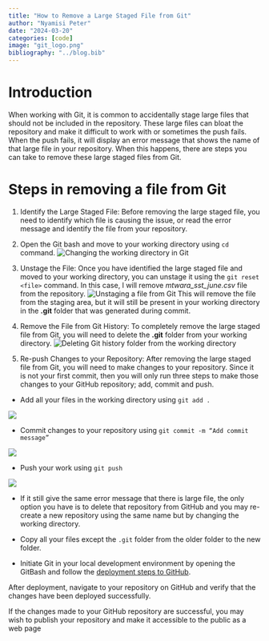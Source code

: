 ```yaml
---
title: "How to Remove a Large Staged File from Git"
author: "Nyamisi Peter"
date: "2024-03-20"
categories: [code]
image: "git_logo.png"
bibliography: "../blog.bib"
---
```


# Introduction

When working with Git, it is common to accidentally stage large files that should not be included in the repository. These large files can bloat the repository and make it difficult to work with or sometimes the push fails. When the push fails, it will display an error message that shows the name of that large file in your repository. When this happens, there are steps you can take to remove these large staged files from Git.

# Steps in removing a file from Git

1. Identify the Large Staged File:
Before removing the large staged file, you need to identify which file is causing the issue, or read the error message and identify the file from your repository. 

1. Open the Git bash and move to your working directory using `cd` command.
![Changing the working directory in Git](git_change_directory.png)

1. Unstage the File:
Once you have identified the large staged file and moved to your working directory, you can unstage it using the `git reset <file>` command. In this case, I will remove *mtwara_sst_june.csv* file from the repository. 
![Unstaging a file from Git](git_reset.png)
This will remove the file from the staging area, but it will still be present in your working directory in the **.git** folder that was generated during commit.

1. Remove the File from Git History:
To completely remove the large staged file from Git, you will need to delete the **.git** folder from your working directory.
![Deleting Git history folder from the working directory](delete_git_folder.png)

1. Re-push Changes to your Repository:
After removing the large staged file from Git, you will need to make changes to your repository. Since it is not your first commit, then you will only run three steps to make those changes to your GitHub repository; add, commit and push.

+ Add all your files in the working directory using `git add .`

![](git_add.png)

+ Commit changes to your repository using `git commit -m “Add commit message”`

![](git_commit.png)

+ Push your work using `git push`

![](git_push.png)

+ If it still give the same error message that there is large file, the only option you have is to delete that repository from GitHub and you may re-create a new repository using the same name but by changing the working directory.

+ Copy all your files except the `.git` folder from the older folder to the new folder.

+ Initiate Git  in your local development environment by opening the GitBash and follow the [deployment steps to GitHub](https://nyamisi.github.io/nyamisi/posts/github-deploy-publish/).

After deployment, navigate to your repository on GitHub and verify that the changes have been deployed successfully.

If the changes made to your GitHub repository are successful, you may wish to publish your repository and make it accessible to the public as a web page




